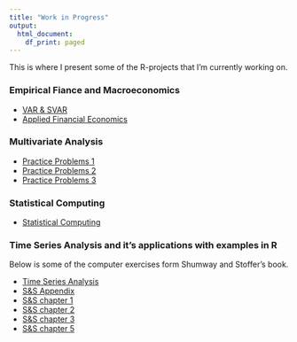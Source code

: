 ```yaml
---
title: "Work in Progress"
output: 
  html_document:
    df_print: paged
---
```


This is where I present some of the R-projects that I'm currently working on.



### Empirical Fiance and Macroeconomics

* [VAR & SVAR](content/Macro.pdf)
* [Applied Financial Economics](content/FE.pdf)

### Multivariate Analysis

* [Practice Problems 1](content/STAT873/Practice1.pdf)
* [Practice Problems 2](content/STAT873/Practice2.pdf)
* [Practice Problems 3](content/STAT873/Practice3.pdf)

### Statistical Computing

* [Statistical Computing](https://shang-chieh0830.github.io/Statistical_Computing/)

### Time Series Analysis and it's applications with examples in R

Below is some of the computer exercises form Shumway and Stoffer's book.

* [Time Series Analysis](https://shang-chieh0830.github.io/Time_Series_Analysis/)
* [S&S Appendix](content/STAT878/Appendix.pdf)
* [S&S chapter 1](content/STAT878/HW1.pdf)
* [S&S chapter 2](content/STAT878/HW2.pdf)
* [S&S chapter 3](content/STAT878/HW3.pdf)
* [S&S chapter 5](content/STAT878/HW5.pdf)

